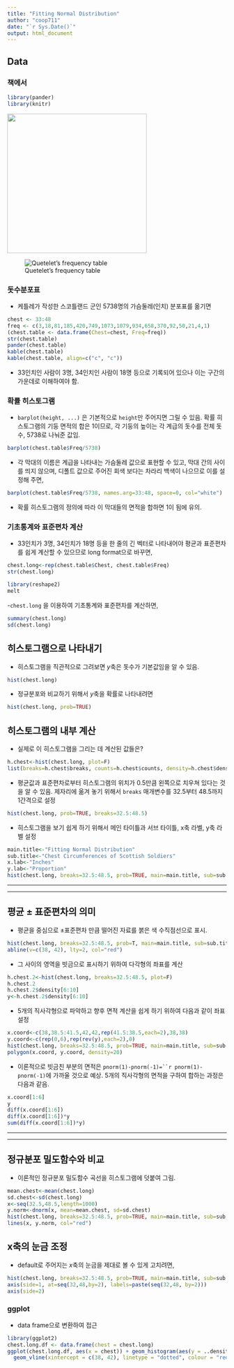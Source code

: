 ```yaml
---
title: "Fitting Normal Distribution"
author: "coop711"
date: "`r Sys.Date()`"
output: html_document
---
```


## Data

### 책에서

```r
library(pander)
library(knitr)
```

<img src = "../pics/quetelet_soldiers.png" width = "320"/>

![Quetelet's frequency table](../pics/quetelet_soldiers.png)


### 돗수분포표 

* 케틀레가 작성한 스코틀랜드 군인 5738명의 가슴둘레(인치) 분포표를 옮기면 

```r
chest <- 33:48
freq <- c(3,18,81,185,420,749,1073,1079,934,658,370,92,50,21,4,1)
(chest.table <- data.frame(Chest=chest, Freq=freq))
str(chest.table)
pander(chest.table)
kable(chest.table)
kable(chest.table, align=c("c", "c"))
```

* 33인치인 사람이 3명, 34인치인 사람이 18명 등으로 기록되어 있으나 이는 구간의 가운데로 이해하여야 함.


### 확률 히스토그램

* `barplot(height, ...)` 은 기본적으로 `height`만 주어지면 그릴 수 있음. 확률 히스토그램의 기둥 면적의 합은 1이므로, 각 기둥의 높이는 각 계급의 돗수를 전체 돗수, 5738로 나눠준 값임.

```r
barplot(chest.table$Freq/5738)
```

* 각 막대의 이름은 계급을 나타내는 가슴둘레 값으로 표현할 수 있고, 막대 간의 사이를 띄지 않으며, 디폴트 값으로 주어진 회색 보다는 차라리 백색이 나으므로 이를 설정해 주면,

```r
barplot(chest.table$Freq/5738, names.arg=33:48, space=0, col="white")
``` 

* 확률 히스토그램의 정의에 따라 이 막대들의 면적을 합하면 1이 됨에 유의.

### 기초통계와 표준편차 계산

* 33인치가 3명, 34인치가 18명 등을 한 줄의 긴 벡터로 나타내어야 평균과 표준편차를 쉽게 계산할 수 있으므로 long format으로 바꾸면,

```r
chest.long<-rep(chest.table$Chest, chest.table$Freq)
str(chest.long)
```

```r
library(reshape2)
melt
```

-`chest.long` 을 이용하여 기초통계와 표준편차를 계산하면,

```r
summary(chest.long)
sd(chest.long)
```

히스토그램으로 나타내기
-----------------------

- 히스토그램을 직관적으로 그려보면 $y$축은 돗수가 기본값임을 알 수 있음.

```r
hist(chest.long)
```

- 정규분포와 비교하기 위해서 $y$축을 확률로 나타내려면

```r
hist(chest.long, prob=TRUE)
```

히스토그램의 내부 계산
----------------------

- 실제로 이 히스토그램을 그리는 데 계산된 값들은?

```r
h.chest<-hist(chest.long, plot=F)
list(breaks=h.chest$breaks, counts=h.chest$counts, density=h.chest$density, mids=h.chest$mids)
```

- 평균값과 표준편차로부터 히스토그램의 위치가 0.5만큼 왼쪽으로 치우쳐 있다는 것을 알 수 있음. 제자리에 옮겨 놓기 위해서 `breaks` 매개변수를 32.5부터 48.5까지 1간격으로 설정

```r
hist(chest.long, prob=TRUE, breaks=32.5:48.5)
```

- 히스토그램을 보기 쉽게 하기 위해서 메인 타이틀과 서브 타이틀, x축 라벨, y축 라벨 설정

```r
main.title<-"Fitting Normal Distribution"
sub.title<-"Chest Circumferences of Scottish Soldiers"
x.lab<-"Inches"
y.lab<-"Proportion"
hist(chest.long, breaks=32.5:48.5, prob=TRUE, main=main.title, sub=sub.title, xlab=x.lab, ylab=y.lab)
```
---

---


평균 $\pm$  표준편차의 의미
---------------------------

- 평균을 중심으로 $\pm$표준편차 만큼 떨어진 자료를 붉은 색 수직점선으로 표시.
```r
hist(chest.long, breaks=32.5:48.5, prob=T, main=main.title, sub=sub.title, xlab=x.lab, ylab=y.lab)
abline(v=c(38, 42), lty=2, col="red")
```

- 그 사이의 영역을 빗금으로 표시하기 위하여 다각형의 좌표를 계산

```r
h.chest.2<-hist(chest.long, breaks=32.5:48.5, plot=F)
h.chest.2
h.chest.2$density[6:10]
y<-h.chest.2$density[6:10]
```

- 5개의 직사각형으로 파악하고 향후 면적 계산을 쉽게 하기 위하여 다음과 같이 좌표 설정

```r
x.coord<-c(38,38.5:41.5,42,42,rep(41.5:38.5,each=2),38,38)
y.coord<-c(rep(0,6),rep(rev(y),each=2),0)
hist(chest.long, breaks=32.5:48.5, prob=TRUE, main=main.title, sub=sub.title, xlab=x.lab, ylab=y.lab)
polygon(x.coord, y.coord, density=20)
```

- 이론적으로 빗금친 부분의 면적은 `pnorm(1)-pnorm(-1)=``r pnorm(1)-pnorm(-1)`에 가까울 것으로 예상. 5개의 직사각형의 면적을 구하여 합하는 과정은 다음과 같음.

```r
x.coord[1:6]
y
diff(x.coord[1:6])
diff(x.coord[1:6])*y
sum(diff(x.coord[1:6])*y)
```

---

---

정규분포 밀도함수와 비교
------------------------
- 이론적인 정규분포 밀도함수 곡선을 히스토그램에 덧붙여 그림.

```r
mean.chest<-mean(chest.long)
sd.chest<-sd(chest.long)
x<-seq(32.5,48.5,length=1000)
y.norm<-dnorm(x, mean=mean.chest, sd=sd.chest)
hist(chest.long, breaks=32.5:48.5, prob=TRUE, main=main.title, sub=sub.title, xlab=x.lab, ylab=y.lab)
lines(x, y.norm, col="red")
```

x축의 눈금 조정
---------------

- default로 주어지는 $x$축의 눈금을 제대로 볼 수 있게 고치려면,

```r
hist(chest.long, breaks=32.5:48.5, prob=TRUE, main=main.title, sub=sub.title, xlab=x.lab, ylab=y.lab, axes=F)
axis(side=1, at=seq(32,48,by=2), labels=paste(seq(32,48, by=2)))
axis(side=2)
```

### ggplot

* data frame으로 변환하여 접근

```r
library(ggplot2)
chest.long.df <- data.frame(chest = chest.long)
ggplot(chest.long.df, aes(x = chest)) + geom_histogram(aes(y = ..density..), binwidth=1, breaks = 32.5:48.5, fill = "white", colour = "black") +
  geom_vline(xintercept = c(38, 42), linetype = "dotted", colour = "red")
```

